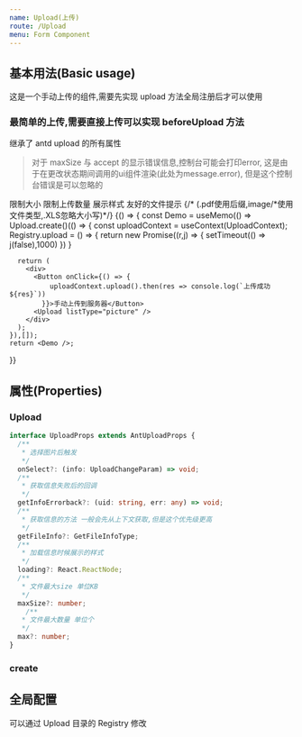 ```yaml
---
name: Upload(上传)
route: /Upload
menu: Form Component
---
```




## 基本用法(Basic usage)

这是一个手动上传的组件,需要先实现 upload 方法全局注册后才可以使用

### 最简单的上传,需要直接上传可以实现 beforeUpload 方法

继承了 antd upload 的所有属性

> 对于 maxSize 与 accept 的显示错误信息,控制台可能会打印error,
这是由于在更改状态期间调用的ui组件渲染(此处为message.error),
但是这个控制台错误是可以忽略的

<Playground>
  限制大小
  <Upload maxSize={1} />
  限制上传数量
  <Upload max={1} multiple />
  展示样式
  <Upload listType="picture" />
  友好的文件提示 
  {/* (.pdf使用后缀,image/*使用文件类型,.XLS忽略大小写)*/}
  <Upload accept=".pdf,image/*,.XLS" />
</Playground>

<Playground>
  {() => {
    const Demo = useMemo(() => Upload.create()(() => {
      const uploadContext = useContext(UploadContext);
      Registry.upload = () => {
        return new Promise((r,j) => {
        setTimeout(() => j(false),1000)
        })
      }

      return (
        <div>
          <Button onClick={() => {
              uploadContext.upload().then(res => console.log(`上传成功 ${res}`))
            }}>手动上传到服务器</Button>
          <Upload listType="picture" />
        </div>
      );
    }),[]);
    return <Demo />;

}}

</Playground>

## 属性(Properties)

### Upload

<Props of={Upload} />

```ts
interface UploadProps extends AntUploadProps {
  /**
   * 选择图片后触发
   */
  onSelect?: (info: UploadChangeParam) => void;
  /**
   * 获取信息失败后的回调
   */
  getInfoErrorback?: (uid: string, err: any) => void;
  /**
   * 获取信息的方法 一般会先从上下文获取,但是这个优先级更高
   */
  getFileInfo?: GetFileInfoType;
  /**
   * 加载信息时候展示的样式
   */
  loading?: React.ReactNode;
  /**
   * 文件最大size 单位KB
   */
  maxSize?: number;
    /**
   * 文件最大数量 单位个
   */
  max?: number;
}
```

### create

<Props of={Upload.create} />

## 全局配置

可以通过 Upload 目录的 Registry 修改
